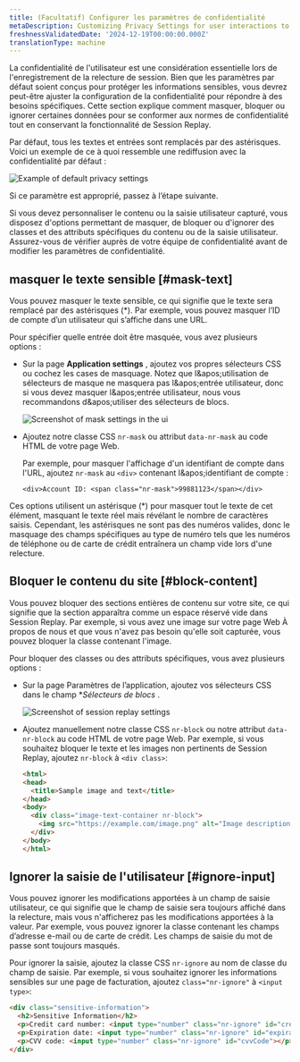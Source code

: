 ```yaml
---
title: (Facultatif) Configurer les paramètres de confidentialité
metaDescription: Customizing Privacy Settings for user interactions to debug faster and improve page performance.
freshnessValidatedDate: '2024-12-19T00:00:00.000Z'
translationType: machine
---
```


La confidentialité de l&apos;utilisateur est une considération essentielle lors de l&apos;enregistrement de la relecture de session. Bien que les paramètres par défaut soient conçus pour protéger les informations sensibles, vous devrez peut-être ajuster la configuration de la confidentialité pour répondre à des besoins spécifiques. Cette section explique comment masquer, bloquer ou ignorer certaines données pour se conformer aux normes de confidentialité tout en conservant la fonctionnalité de Session Replay.

Par défaut, tous les textes et entrées sont remplacés par des astérisques. Voici un exemple de ce à quoi ressemble une rediffusion avec la confidentialité par défaut :

<img title="Example of default privacy settings" alt="Example of default privacy settings" src="/images/browser_screenshot-full_text-masking-example.webp" />

Si ce paramètre est approprié, passez à l’étape suivante.

Si vous devez personnaliser le contenu ou la saisie utilisateur capturé, vous disposez d&apos;options permettant de masquer, de bloquer ou d&apos;ignorer des classes et des attributs spécifiques du contenu ou de la saisie utilisateur. Assurez-vous de vérifier auprès de votre équipe de confidentialité avant de modifier les paramètres de confidentialité.

## masquer le texte sensible [#mask-text]

Vous pouvez masquer le texte sensible, ce qui signifie que le texte sera remplacé par des astérisques (\*). Par exemple, vous pouvez masquer l’ID de compte d’un utilisateur qui s’affiche dans une URL.

Pour spécifier quelle entrée doit être masquée, vous avez plusieurs options :

* Sur la page <DNT>**Application settings**</DNT> , ajoutez vos propres sélecteurs CSS ou cochez les cases de masquage. Notez que l&amp;apos;utilisation de sélecteurs de masque ne masquera pas l&amp;apos;entrée utilisateur, donc si vous devez masquer l&amp;apos;entrée utilisateur, nous vous recommandons d&amp;apos;utiliser des sélecteurs de blocs.

  <img title="Mask settings" alt="Screenshot of mask settings in the ui" src="/images/browser_screenshot-full_mask-settings.webp" />

* Ajoutez notre classe CSS `nr-mask` ou attribut `data-nr-mask` au code HTML de votre page Web.

  Par exemple, pour masquer l&apos;affichage d&apos;un identifiant de compte dans l&apos;URL, ajoutez `nr-mask` au `<div>` contenant l&amp;apos;identifiant de compte :

  `<div>Account ID: <span class="nr-mask">99881123</span></div>`

Ces options utilisent un astérisque (\*) pour masquer tout le texte de cet élément, masquant le texte réel mais révélant le nombre de caractères saisis. Cependant, les astérisques ne sont pas des numéros valides, donc le masquage des champs spécifiques au type de numéro tels que les numéros de téléphone ou de carte de crédit entraînera un champ vide lors d&apos;une relecture.

## Bloquer le contenu du site [#block-content]

Vous pouvez bloquer des sections entières de contenu sur votre site, ce qui signifie que la section apparaîtra comme un espace réservé vide dans Session Replay. Par exemple, si vous avez une image sur votre page Web À propos de nous et que vous n&apos;avez pas besoin qu&apos;elle soit capturée, vous pouvez bloquer la classe contenant l&apos;image.

Pour bloquer des classes ou des attributs spécifiques, vous avez plusieurs options :

* Sur la page Paramètres de l’application, ajoutez vos sélecteurs CSS dans le champ \**Sélecteurs de blocs* .

  <img title="Block Selectors" alt="Screenshot of session replay settings" src="/images/browser_screenshot-full_session-replay-app-settings.webp" />

* Ajoutez manuellement notre classe CSS `nr-block` ou notre attribut `data-nr-block` au code HTML de votre page Web. Par exemple, si vous souhaitez bloquer le texte et les images non pertinents de Session Replay, ajoutez `nr-block` à `<div class>`:

  ```html
  <html>
  <head>
    <title>Sample image and text</title>
  </head>
  <body>
    <div class="image-text-container nr-block">
      <img src="https://example.com/image.png" alt="Image description">
    </div>
  </body>
  </html>
  ```

## Ignorer la saisie de l&apos;utilisateur [#ignore-input]

Vous pouvez ignorer les modifications apportées à un champ de saisie utilisateur, ce qui signifie que le champ de saisie sera toujours affiché dans la relecture, mais vous n&apos;afficherez pas les modifications apportées à la valeur. Par exemple, vous pouvez ignorer la classe contenant les champs d’adresse e-mail ou de carte de crédit. Les champs de saisie du mot de passe sont toujours masqués. 

Pour ignorer la saisie, ajoutez la classe CSS `nr-ignore` au nom de classe du champ de saisie. Par exemple, si vous souhaitez ignorer les informations sensibles sur une page de facturation, ajoutez `class="nr-ignore"` à `<input type>`:

```html
<div class="sensitive-information">
  <h2>Sensitive Information</h2>
  <p>Credit card number: <input type="number" class="nr-ignore" id="creditCardNumber"></p>
  <p>Expiration date: <input type="number" class="nr-ignore" id="expirationDate"></p>
  <p>CVV code: <input type="number" class="nr-ignore" id="cvvCode"></p>
</div>
```